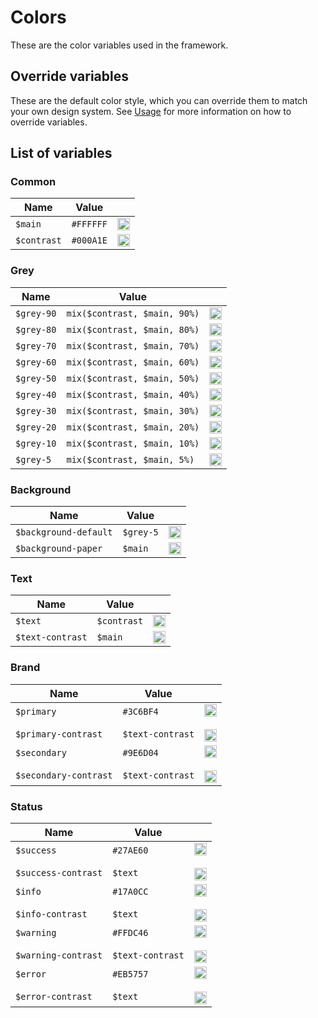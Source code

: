 ---
---

# Colors

These are the color variables used in the framework.

## Override variables

These are the default color style, which you can override them to match your own design system. See [Usage](/docs/getting-started/usage) for more information on how to override variables.

## List of variables

### Common

| Name | Value | |
| - | - | - |
| `$main` | `#FFFFFF` | <img valign='middle' height="20" alt='blue' src='https://readme-swatches.vercel.app/FFFFFF?style=round'/> |
| `$contrast` | `#000A1E` | <img valign='middle' height="20" alt='blue' src='https://readme-swatches.vercel.app/000A1E?style=round'/> |

### Grey

| Name | Value | |
| - | - | - |
| `$grey-90` | `mix($contrast, $main, 90%)` | <img valign='middle' height="20" alt='blue' src='https://readme-swatches.vercel.app/1a2335?style=round'/> |
| `$grey-80` | `mix($contrast, $main, 80%)` | <img valign='middle' height="20" alt='blue' src='https://readme-swatches.vercel.app/333B4B?style=round'/> |
| `$grey-70` | `mix($contrast, $main, 70%)` | <img valign='middle' height="20" alt='blue' src='https://readme-swatches.vercel.app/4D5462?style=round'/> |
| `$grey-60` | `mix($contrast, $main, 60%)` | <img valign='middle' height="20" alt='blue' src='https://readme-swatches.vercel.app/666C78?style=round'/> |
| `$grey-50` | `mix($contrast, $main, 50%)` | <img valign='middle' height="20" alt='blue' src='https://readme-swatches.vercel.app/7F848E?style=round'/> |
| `$grey-40` | `mix($contrast, $main, 40%)` | <img valign='middle' height="20" alt='blue' src='https://readme-swatches.vercel.app/999DA5?style=round'/> |
| `$grey-30` | `mix($contrast, $main, 30%)` | <img valign='middle' height="20" alt='blue' src='https://readme-swatches.vercel.app/B2B5BB?style=round'/> |
| `$grey-20` | `mix($contrast, $main, 20%)` | <img valign='middle' height="20" alt='blue' src='https://readme-swatches.vercel.app/CCCED2?style=round'/> |
| `$grey-10` | `mix($contrast, $main, 10%)` | <img valign='middle' height="20" alt='blue' src='https://readme-swatches.vercel.app/E5E6E8?style=round'/> |
| `$grey-5` | `mix($contrast, $main, 5%)` | <img valign='middle' height="20" alt='blue' src='https://readme-swatches.vercel.app/F2F3F4?style=round'/> |

### Background

| Name | Value | |
| - | - | - |
| `$background-default` | `$grey-5` | <img valign='middle' height="20" alt='blue' src='https://readme-swatches.vercel.app/f2f3f4?style=round'/> |
| `$background-paper` | `$main` | <img valign='middle' height="20" alt='blue' src='https://readme-swatches.vercel.app/FFFFFF?style=round'/> |

### Text

| Name | Value | |
| - | - | - |
| `$text` | `$contrast` | <img valign='middle' height="20" alt='blue' src='https://readme-swatches.vercel.app/FFFFFF?style=round'/> |
| `$text-contrast` | `$main` | <img valign='middle' height="20" alt='blue' src='https://readme-swatches.vercel.app/000A1E?style=round'/> |

### Brand

| Name | Value | |
| - | - | - |
| `$primary`<br></br>`$primary-contrast` | `#3C6BF4`<br></br>`$text-contrast` | <img valign='middle' height="20" alt='blue' src='https://readme-swatches.vercel.app/3C6BF4?style=round'/><br></br><img valign='middle' height="20" alt='blue' src='https://readme-swatches.vercel.app/FFFFFF?style=round'/> |
| `$secondary`<br></br>`$secondary-contrast` | `#9E6D04`<br></br>`$text-contrast` | <img valign='middle' height="20" alt='blue' src='https://readme-swatches.vercel.app/9E6D04?style=round'/><br></br><img valign='middle' height="20" alt='blue' src='https://readme-swatches.vercel.app/FFFFFF?style=round'/> |

### Status

| Name | Value | |
| - | - | - |
| `$success`<br></br>`$success-contrast` | `#27AE60`<br></br>`$text` | <img valign='middle' height="20" alt='blue' src='https://readme-swatches.vercel.app/27AE60?style=round'/><br></br><img valign='middle' height="20" alt='blue' src='https://readme-swatches.vercel.app/FFFFFF?style=round'/> |
| `$info`<br></br>`$info-contrast` | `#17A0CC`<br></br>`$text` | <img valign='middle' height="20" alt='blue' src='https://readme-swatches.vercel.app/17A0CC?style=round'/><br></br><img valign='middle' height="20" alt='blue' src='https://readme-swatches.vercel.app/FFFFFF?style=round'/> |
| `$warning`<br></br>`$warning-contrast` | `#FFDC46`<br></br>`$text-contrast` | <img valign='middle' height="20" alt='blue' src='https://readme-swatches.vercel.app/FFDC46?style=round'/><br></br><img valign='middle' height="20" alt='blue' src='https://readme-swatches.vercel.app/000A1E?style=round'/> |
| `$error`<br></br>`$error-contrast` | `#EB5757`<br></br>`$text` | <img valign='middle' height="20" alt='blue' src='https://readme-swatches.vercel.app/EB5757?style=round'/><br></br><img valign='middle' height="20" alt='blue' src='https://readme-swatches.vercel.app/FFFFFF?style=round'/> |
